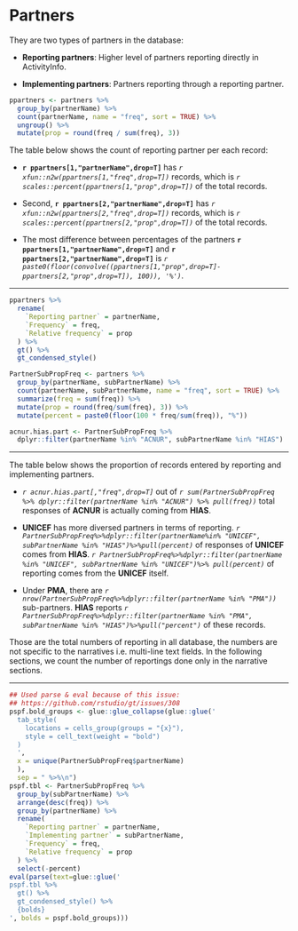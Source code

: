# Partners {-}

They are two types of partners in the database:

+ **Reporting partners**: Higher level of partners reporting directly in ActivityInfo.

+ **Implementing partners**: Partners reporting through a reporting partner.

```r
ppartners <- partners %>%
  group_by(partnerName) %>%
  count(partnerName, name = "freq", sort = TRUE) %>%
  ungroup() %>%
  mutate(prop = round(freq / sum(freq), 3))
```

The table below shows the count of reporting partner per each record:

+ **`r ppartners[1,"partnerName",drop=T]`** has *`r xfun::n2w(ppartners[1,"freq",drop=T])`*
records, 
which is *`r scales::percent(ppartners[1,"prop",drop=T])`*
of the total records.

+ Second, 
**`r ppartners[2,"partnerName",drop=T]`** has *`r xfun::n2w(ppartners[2,"freq",drop=T])`*
records, 
which is *`r scales::percent(ppartners[2,"prop",drop=T])`*
of the total records.

+ The most difference between percentages of the partners 
**`r ppartners[1,"partnerName",drop=T]`**
and
**`r ppartners[2,"partnerName",drop=T]`**
is
*`r paste0(floor(convolve((ppartners[1,"prop",drop=T]-ppartners[2,"prop",drop=T]), 100)), '%')`*.

<hr>

```r
ppartners %>%
  rename(
    `Reporting partner` = partnerName,
    `Frequency` = freq,
    `Relative frequency` = prop
  ) %>% 
  gt() %>% 
  gt_condensed_style()
```

```r
PartnerSubPropFreq <- partners %>% 
  group_by(partnerName, subPartnerName) %>% 
  count(partnerName, subPartnerName, name = "freq", sort = TRUE) %>% 
  summarize(freq = sum(freq)) %>% 
  mutate(prop = round(freq/sum(freq), 3)) %>% 
  mutate(percent = paste0(floor(100 * freq/sum(freq)), "%"))
```

```r
acnur.hias.part <- PartnerSubPropFreq %>% 
  dplyr::filter(partnerName %in% "ACNUR", subPartnerName %in% "HIAS")
```

<hr>

The table below shows the proportion of records entered by
reporting and implementing partners.

+ *`r acnur.hias.part[,"freq",drop=T]`* out of 
*`r sum(PartnerSubPropFreq %>% dplyr::filter(partnerName %in% "ACNUR") %>% pull(freq))`* 
total responses of **ACNUR** is actually coming from **HIAS**.

+ **UNICEF** has more diversed partners in terms of reporting.
*`r PartnerSubPropFreq%>%dplyr::filter(partnerName%in% "UNICEF", subPartnerName %in% "HIAS")%>%pull(percent)`*
of responses of **UNICEF** comes from **HIAS**.
*`r PartnerSubPropFreq%>%dplyr::filter(partnerName %in% "UNICEF", subPartnerName %in% "UNICEF")%>% pull(percent)`*
of reporting comes from the **UNICEF** itself.

+ Under **PMA**, there are *`r nrow(PartnerSubPropFreq%>%dplyr::filter(partnerName %in% "PMA"))`* sub-partners. **HIAS** reports *`r PartnerSubPropFreq%>%dplyr::filter(partnerName %in% "PMA", subPartnerName %in% "HIAS")%>%pull("percent")`* of these records.

Those are the total numbers of reporting in all database, the numbers are not
specific to the narratives i.e. multi-line text fields. In the following sections, we
count the number of reportings done only in the narrative sections.

<hr>

```r
## Used parse & eval because of this issue: 
## https://github.com/rstudio/gt/issues/308
pspf.bold_groups <- glue::glue_collapse(glue::glue('
  tab_style(
    locations = cells_group(groups = "{x}"),
    style = cell_text(weight = "bold")
  )
  ',
  x = unique(PartnerSubPropFreq$partnerName)
  ),
  sep = " %>%\n")
pspf.tbl <- PartnerSubPropFreq %>% 
  group_by(subPartnerName) %>% 
  arrange(desc(freq)) %>% 
  group_by(partnerName) %>% 
  rename(
    `Reporting partner` = partnerName,
    `Implementing partner` = subPartnerName,
    `Frequency` = freq,
    `Relative frequency` = prop
  ) %>% 
  select(-percent)
eval(parse(text=glue::glue('
pspf.tbl %>%
  gt() %>% 
  gt_condensed_style() %>% 
  {bolds}
', bolds = pspf.bold_groups)))
```

<br>

